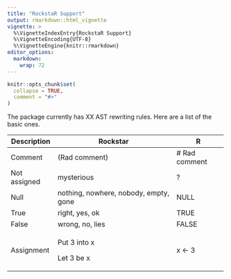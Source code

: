 ```yaml
---
title: "RockstaR Support"
output: rmarkdown::html_vignette
vignette: >
  %\VignetteIndexEntry{RockstaR Support}
  %\VignetteEncoding{UTF-8}
  %\VignetteEngine{knitr::rmarkdown}
editor_options: 
  markdown: 
    wrap: 72
---
```


```r
knitr::opts_chunk$set(
  collapse = TRUE,
  comment = "#>"
)
```

The package currently has XX AST rewriting rules. Here are a list of the
basic ones.

+--------------+---------------------------------------+----------------+
| Description  | Rockstar                              | R              |
+==============+=======================================+================+
| Comment      | (Rad comment)                         | \# Rad comment |
+--------------+---------------------------------------+----------------+
| Not assigned | mysterious                            | ?              |
+--------------+---------------------------------------+----------------+
| Null         | nothing, nowhere, nobody, empty, gone | NULL           |
+--------------+---------------------------------------+----------------+
| True         | right, yes, ok                        | TRUE           |
+--------------+---------------------------------------+----------------+
| False        | wrong, no, lies                       | FALSE          |
+--------------+---------------------------------------+----------------+
| Assignment   | Put 3 into x                          | x \<- 3        |
|              |                                       |                |
|              | Let 3 be x                            |                |
+--------------+---------------------------------------+----------------+
